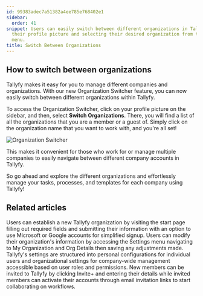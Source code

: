 ```yaml
---
id: 99383adec7a51382a4ee785e768402e1
sidebar:
  order: 41
snippet: Users can easily switch between different organizations in Tallyfy by clicking
  their profile picture and selecting their desired organization from the Switch Organizations
  menu.
title: Switch Between Organizations
---
```


## How to switch between organizations

Tallyfy makes it easy for you to manage different companies and organizations. With our new Organization Switcher feature, you can now easily switch between different organizations within Tallyfy.

To access the Organization Switcher, click on your profile picture on the sidebar, and then, select **Switch Organizations**. There, you will find a list of all the organizations that you are a member or a guest of. Simply click on the organization name that you want to work with, and you're all set!

![Organization Switcher](https://screenshots.tallyfy.com/tallyfy%2Fpro%2Fdesktop-light-switch-organizations.png)

This makes it convenient for those who work for or manage multiple companies to easily navigate between different company accounts in Tallyfy.

So go ahead and explore the different organizations and effortlessly manage your tasks, processes, and templates for each company using Tallyfy!


## Related articles
<CardGrid>
<LinkTitleCard header="<b>Tutorials > Create an organization</b>" href="/products/pro/tutorials/how-can-i-create-a-new-tallyfy-account/" > Users can establish a new Tallyfy organization by visiting the start page filling out required fields and submitting their information with an option to use Microsoft or Google accounts for simplified signup. </LinkTitleCard>
<LinkTitleCard header="<b>Org Settings > Update organization details</b>" href="/products/pro/settings/org-settings/how-can-i-update-my-organization-details/" > Users can modify their organization's information by accessing the Settings menu navigating to My Organization and Org Details then saving any adjustments made. </LinkTitleCard>
<LinkTitleCard header="<b>Pro > Settings</b>" href="/products/pro/settings/" > Tallyfy's settings are structured into personal configurations for individual users and organizational settings for company-wide management accessible based on user roles and permissions. </LinkTitleCard>
<LinkTitleCard header="<b>Members > Invite and activate members</b>" href="/products/pro/documenting/members/how-to-invite-and-activate-members-on-tallyfy/" > New members can be invited to Tallyfy by clicking Invite+ and entering their details while invited members can activate their accounts through email invitation links to start collaborating on workflows. </LinkTitleCard>
</CardGrid>